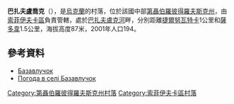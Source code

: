 {{coord|47|56|39|N|34|1|32|E|scale:30000_region:UA|display=title}}

'''巴扎夫盧喬克'''（{{lang-uk|Базавлучок}}），是[[烏克蘭|烏克蘭]]的村落，位於該國中部[[第聶伯羅彼得羅夫斯克州|第聶伯羅彼得羅夫斯克州]]，由[[索菲伊夫卡區|索菲伊夫卡區]]負責管轄，處於[[巴扎夫盧克河|巴扎夫盧克河]]畔，分別距離[[捷爾努瓦特卡_(索菲伊夫卡區)|捷爾努瓦特卡]]1公里和[[薩多韋_(索菲伊夫卡區)|薩多韋]]1.5公里，海拔高度87米，2001年人口194。

==參考資料==
* [http://gska2.rada.gov.ua/pls/z7502/A005?rdat1=06.12.2007&rf7571=6565 Базавлучок]{{dead link|date=2017年12月 |bot=InternetArchiveBot |fix-attempted=yes }}
* [http://weather.in.ua/ua/dnepropetrovskaja/501 Погода в селі Базавлучок] {{Wayback|url=http://weather.in.ua/ua/dnepropetrovskaja/501 |date=20111220203614 }}

{{DEFAULTSORT:Базавлучок}}
[[Category:第聶伯羅彼得羅夫斯克州村落|Category:第聶伯羅彼得羅夫斯克州村落]]
[[Category:索菲伊夫卡區村落|Category:索菲伊夫卡區村落]]


{{Dnipropetrovsk-geo-stub}}